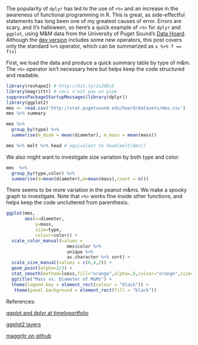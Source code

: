 The popularity of `dplyr` has led to the use of `>%>` and an increase in the awareness of functional programming in R. This is great, as side-effectful statements has long been one of my greatest causes of error. Errors are scary, and it's halloween, so here's a quick example of `>%>` for `dplyr` and `ggplot`, using M&M data from the University of Puget Sound's [Data Hoard](http://stat.pugetsound.edu/hoard/datasets.aspx). Although the  [dev version](https://github.com/smbache/magrittr)  includes some new operators, this post covers only the standard `%>%` operator, which can be summarized as ` x %>% f == f(x)`


First, we load the data and produce a quick summary table by type of m&m. The `>%>` operator isn't necessary here but helps keep the code structured and readable. 

```r
library(reshape2) # http://bit.ly/1x2OEv5
library(magrittr) # ceci n'est pas un pipe
suppressPackageStartupMessages(library(dplyr))
library(ggplot2)
mms <- read.csv('http://stat.pugetsound.edu/hoard/datasets/mms.csv')
mms %>% summary

mms %>% 
  group_by(type) %>% 
  summarise(m_diam = mean(diameter), m_mass = mean(mass))

mms %>% melt %>% head # equivalent to head(melt(mms)) 
```

We also might want to investigate size variation by both type and color: 

```r
mms  %>%  
  group_by(type,color) %>% 
  summarise(d=mean(diameter),m=mean(mass),count = n())
```

There seems to be more variation in the peanut m&ms. We make a spooky graph to investigate. 
Note that `>%>` works fine inside other functions, and helps keep the code uncluttered from parenthesis.


```r
ggplot(mms,
       aes(x=diameter,
           y=mass,
           size=type,
           colour=color)) +  
  scale_color_manual(values = 
                       mms$color %>% 
                       unique %>% 
                       as.character %>% sort) +
  scale_size_manual(values = c(6,4,2)) + 
  geom_point(alpha=2/3) + 
  stat_smooth(method=loess,fill="orange",alpha=.5,colour="orange",size=1,aes(group=type)) + 
  ggtitle("Mass vs. Diameter of M&Ms") + 
  theme(legend.key = element_rect(colour = "black")) +
   theme(panel.background = element_rect(fill = "black"))


```



References: 

[ggplot and dplyr at timelyportfolio](http://timelyportfolio.blogspot.com/2014/07/alternate-price-plots-ggplot2-magrittr.html)

[ggplot2 layers](http://rstudio-pubs-static.s3.amazonaws.com/3355_d3f08cb2f71f44f2bbec8b52f0e5b5e7.html)

[maggritr on github](https://github.com/smbache/magrittr)  
  
  
